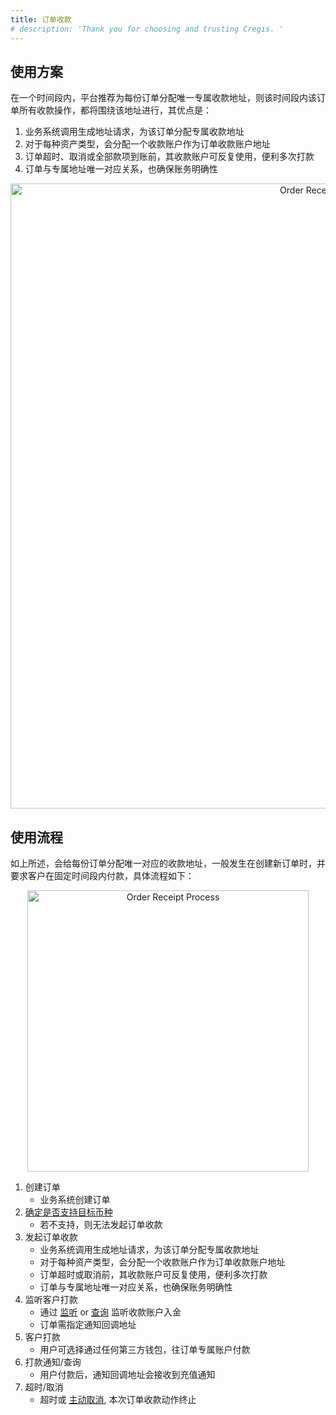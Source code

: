```yaml
---
title: 订单收款
# description: 'Thank you for choosing and trusting Cregis. '
---
```

## 使用方案

在一个时间段内，平台推荐为每份订单分配唯一专属收款地址，则该时间段内该订单所有收款操作，都将围绕该地址进行，其优点是：

1. 业务系统调用生成地址请求，为该订单分配专属收款地址
2. 对于每种资产类型，会分配一个收款账户作为订单收款账户地址
3. 订单超时、取消或全部款项到账前，其收款账户可反复使用，便利多次打款
4. 订单与专属地址唯一对应关系，也确保账务明确性

<p align="center">
<img
  src="/images/intro03.png"
  alt="Order Receipt Scenario" width="1000" height="auto"
/>
</p>

## 使用流程

如上所述，会给每份订单分配唯一对应的收款地址，一般发生在创建新订单时，并要求客户在固定时间段内付款，具体流程如下：

<p align="center">
<img alt="Order Receipt Process" src="/images/intro04.png" alt="" width="450" height="auto"/>
</p>

1. 创建订单
   * 业务系统创建订单
2. [确定是否支持目标币种](/api-reference/request-apis/currency-query)
   * 若不支持，则无法发起订单收款
3. 发起订单收款
   * 业务系统调用生成地址请求，为该订单分配专属收款地址
   * 对于每种资产类型，会分配一个收款账户作为订单收款账户地址
   * 订单超时或取消前，其收款账户可反复使用，便利多次打款
   * 订单与专属地址唯一对应关系，也确保账务明确性
4. 监听客户打款
   * 通过 [监听](/api-reference/callback/order-deposit) or [查询](/api-reference/request-apis/order-deposit-query) 监听收款账户入金
   * 订单需指定通知回调地址
5. 客户打款
   * 用户可选择通过任何第三方钱包，往订单专属账户付款
6. 打款通知/查询
   * 用户付款后，通知回调地址会接收到充值通知
7. 超时/取消
   * 超时或 [主动取消](/api-reference/request-apis/order-deposit-cancel), 本次订单收款动作终止

